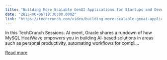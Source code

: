 ```yaml
---
title: "Building More Scalable GenAI Applications for Startups and Developers"
date: "2025-06-06T18:30:00.000Z"
link: "https://techcrunch.com/video/building-more-scalable-genai-applications-for-startups-and-developers/"
---
```


In this TechCrunch Sessions: AI event, Oracle shares a rundown of how MySQL HeatWave empowers you in building AI-based solutions in areas such as personal productivity, automating workflows for compli...

[Read more](https://techcrunch.com/video/building-more-scalable-genai-applications-for-startups-and-developers/)
